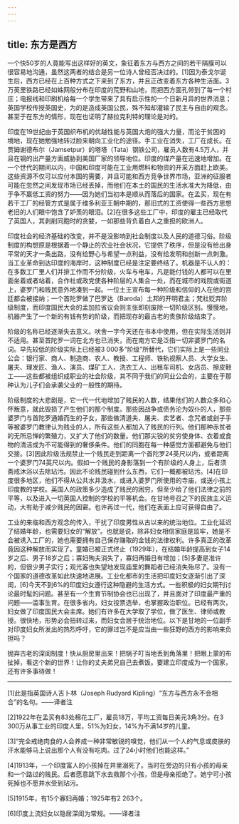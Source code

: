 ```yaml
---
---
---
```

title: 东方是西方
---




一个快50岁的人竟能写出这样好的英文，象征着东方与西方之间的若干隔膜可以很容易地沟通，虽然这两者的结合是另一位诗人曾经否决过的。[1]因为泰戈尔诞生后，西方已经在上百种方式之下来到了东方，并且正改变着东方各种生活面。3万英里铁路已经如蛛网般分布在印度的荒野和山地，而把西方面孔带到了每一个村庄；电报线和印刷机给每一个学生带来了具有启示性的一个日新月异的世界消息；英国学校传授英国史，为的是造成英国公民，殊不知却灌输了民主与自由的观念。甚至于在东方的情形，现在也证明了赫拉克利特的理论是对的。

印度在19世纪由于英国织布机的优越性能与英国大炮的强大力量，而沦于贫困的境地，现在她勉强地转过脸来朝向工业化的途径。手工业在消失，工厂在成长。在贾姆谢德布尔（Jamsetpur）的塔塔（Tata）钢铁公司，雇员人数有4.5万人，并且在钢的出产量方面威胁到美国厂家的领导地位。印度的煤产量在迅速地增加。在一个世代的期间以内，中国和印度可能在工业用燃料和物资的开采方面赶上欧美。这些资源不仅可以应付本国的需要，并且可能和西方竞争世界市场，亚洲的征服者可能在忽然之间发现市场已经丢掉，而他们在本土的国民的生活水准大为降低，由于争不赢低工资的努力——因为她们当初本是顺从而落后的国家。在孟买，现在有若干工厂的经管方式是属于维多利亚王朝中期的，那旧式的工资使得一些西方思想老旧的人们眼中饱含了妒羡的眼泪。[2]在很多这些工厂中，印度的雇主已经取代了英国人，其剥削同胞时的贪婪，一如那些背负着白人之重担的欧洲人。

印度社会的经济基础的改变，并不是没影响到社会制度以及人民的道德习俗。阶级制度的构想原是根据着一个静止的农业社会状况，它提供了秩序，但是没有给出身平常的天才一条出路，没有给野心与希望一点利益，没有给发明和创新一点刺激。当工业革命到达印度的海岸时，这种制度已经是注定要终结了。机器是不认人的：在多数工厂里人们并排工作而不分阶级，火车与电车，凡是能付钱的人都可以在里面坐着或者站着，合作社或政党使各种阶层的人集合一处，而在城市的戏院或街道上，婆罗门和贱民意外地凑到一起。一位土王宣布每一种阶级和信仰的人在他的宫廷都会被接纳；一个首陀罗做了巴罗达（Baroda）土邦的开明君主；梵社贬弃阶级制度，而印度国民大会的孟加拉省议会则主张即刻废除一切阶级区别。慢慢地，机器产生了一个新的有钱有势的阶级，而把现存的最古老的贵族阶级结束了。

阶级的名称已经逐渐失去意义。吠舍一字今天还在书本中使用，但在实际生活则并不适用。甚至首陀罗一词在北方也已消失，而在南方它是泛指一切非婆罗门的名词。早先较低的阶级实际上已经被3 000多“阶级”所替代，它们实际上是一些同业公会：银行家、商人、制造商、农人、教授、工程师、铁轨视察人员、大学女生、屠夫、理发匠、渔人、演员、煤矿工人、洗衣工人、出租车司机、女店员、擦皮鞋工——这些都被组织成职业的社会阶级，其不同于我们的同业公会的，主要在于那种认为儿子们会承袭父业的一般性的期待。

阶级制度的大悲剧是，它一代一代地增加了贱民的人数，结果他们的人数众多和心怀叛意，就此毁损了产生他们的那个制度。那些因战争或债务沦为奴仆的人，那些婆罗门与首陀罗通婚而生的子女，那些做清道夫、屠夫、卖艺者、念咒者或刽子手等被婆罗门教律认为贱业的人，所有这些人都加入了贱民的行列。他们那种赤贫者的无所忌惮的繁殖力，又扩大了他们的数量。他们那尖锐的贫穷使身体、衣着或食物的清洁成为不可能得到的奢侈条件。他们的同胞在每一种感觉方面都避免与他们交接。[3]因此阶级法规禁止一个贱民走到距离一个首陀罗24英尺以内，或者距离一个婆罗门74英尺以内。假如一个贱民的身影落到一个有阶级的人身上，后者须斋戒沐浴以去除玷污。因此不论贱民碰到什么东西，它们一概都被玷污。[4]在印度很多地区，他们不得从公共水井汲水，或进入婆罗门所使用的寺庙，或送小孩上印度教的学校。英国人的政策多少造成了贱民的困穷，但至少给了他们法律之前的平等，以及进入一切英国人控制的学校的平等机会。在甘地号召之下的民族主义运动，大有助于减少贱民的困窘。也许再过一代，他们在表面上应可获得自由了。

工业的来临和西方观念的传入，干扰了印度男性从古以来的统治地位。工业化延迟了结婚年龄，也需要妇女的“解放”。也就是说，除非妇女相信家庭是监牢，她是不会被诱入工厂的，她也需要拥有自己保存赚取的金钱的法律权利。许多真正的改革竟因这种解放而实现了。童婚已被正式终止（1929年），在结婚年龄提高到女子14岁之后、男子18岁之后；寡妇殉夫消失了，寡妇再婚日有增加；[5]多妻是准许的，但很少男子实行；观光客也失望地发现庙里的舞蹈者已经消失殆尽了。没有一个国家的道德改革如此快速地进展。工业化都市的生活把印度妇女逐渐引出了深闺，[6]今天不到6%的印度妇女遵行这种隐避的生活方式。一些积极的妇女期刊讨论最时髦的问题。甚至有一个生育节制协会也已出现了，并且面对了印度最严重的问题——滥事生育。在很多省内，妇女投票选举，也掌握政治职位。已经有两次，妇女做了印度国民大会主席。她们有许多在大学取了学位，做了医生、律师或教授。很快地，形势必会扭转过来，而妇女会居于统治地位。以下是甘地的一位副手对印度妇女所发出的热烈呼吁，它的罪过岂不是应当由一些狂野的西方的影响来负担吗？

抛弃古老的深闺制度！快从厨房里出来！把锅子叮当地丢到角落里！把眼上蒙的布扯掉，看这个新的世界！让你的丈夫弟兄自己去煮饭。要建立印度成为一个国家，还有许多事待做！





* * *



[1]此是指英国诗人吉卜林（Joseph Rudyard Kipling）“东方与西方永不会相合”的名句。——译者注

[2]1922年在孟买有83处棉花工厂，雇员18万，平均工资每日美元3角3分。在3 300万从事工业的印度人里，51%为妇女，14%为不满14岁的儿童。

[3]“完全戒绝肉食的人会养成一种非常敏锐的嗅觉，他们从一个人的气息或皮肤的汗水能够马上说出那个人有没有吃肉。过了24小时他们也能这样。”

[4]1913年，一个印度富人的小孩掉在井里溺死了。当时在旁边的只有小孩的母亲和一个路过的贱民。后者愿意跳下水去救那个小孩，但是母亲拒绝了。她宁可小孩死掉也不愿井水受到玷污。

[5]1915年，有15个寡妇再婚；1925年有2 263个。

[6]印度上流妇女以隐居深闺为常规。——译者注